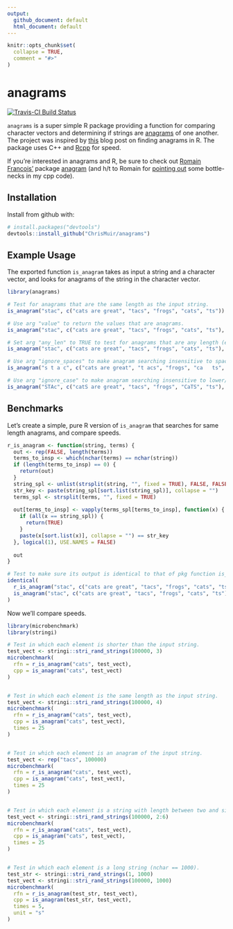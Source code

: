 ```yaml
---
output: 
  github_document: default
  html_document: default
---
```


<!-- README.md is generated from README.Rmd. Please edit that file -->

```r
knitr::opts_chunk$set(
  collapse = TRUE,
  comment = "#>"
)
```

# anagrams

[![Travis-CI Build Status](https://travis-ci.org/ChrisMuir/anagrams.svg?branch=master)](https://travis-ci.org/ChrisMuir/anagrams)

`anagrams` is a super simple R package providing a function for comparing character vectors and determining if strings are [anagrams](https://en.wikipedia.org/wiki/Anagram) of one another. The project was inspired by [this](http://www.programmingr.com/content/simple-anagram-finder-using-r/) blog post on finding anagrams in R. The package uses C++ and [Rcpp](https://CRAN.R-project.org/package=Rcpp) for speed.

If you're interested in anagrams and R, be sure to check out [Romain Francois'](https://github.com/romainfrancois) package [anagram](https://github.com/romainfrancois/anagram) (and h/t to Romain for [pointing out](https://twitter.com/romain_francois/status/972754279164514304) some bottle-necks in my cpp code).

## Installation

Install from github with:
```r
# install.packages("devtools")
devtools::install_github("ChrisMuir/anagrams")
```

## Example Usage

The exported function `is_anagram` takes as input a string and a character vector, and looks for anagrams of the string in the character vector.

```r
library(anagrams)

# Test for anagrams that are the same length as the input string.
is_anagram("stac", c("cats are great", "tacs", "frogs", "cats", "ts"))

# Use arg "value" to return the values that are anagrams.
is_anagram("stac", c("cats are great", "tacs", "frogs", "cats", "ts"), value = TRUE)

# Set arg "any_len" to TRUE to test for anagrams that are any length (either same length or sub-string).
is_anagram("stac", c("cats are great", "tacs", "frogs", "cats", "ts"), any_len = TRUE)

# Use arg "ignore_spaces" to make anagram searching insensitive to spaces.
is_anagram("s t a c", c("cats are great", "t acs", "frogs", "ca   ts", "ts"), ignore_spaces = TRUE)

# Use arg "ignore_case" to make anagram searching insensitive to lower/upper case.
is_anagram("STAc", c("catS are great", "tacs", "frogs", "CaTS", "ts"), ignore_case = TRUE)
```

## Benchmarks

Let's create a simple, pure R version of `is_anagram` that searches for same length anagrams, and compare speeds.
```r
r_is_anagram <- function(string, terms) {
  out <- rep(FALSE, length(terms))
  terms_to_insp <- which(nchar(terms) == nchar(string))
  if (length(terms_to_insp) == 0) {
    return(out)
  }
  string_spl <- unlist(strsplit(string, "", fixed = TRUE), FALSE, FALSE)
  str_key <- paste(string_spl[sort.list(string_spl)], collapse = "")
  terms_spl <- strsplit(terms, "", fixed = TRUE)
  
  out[terms_to_insp] <- vapply(terms_spl[terms_to_insp], function(x) {
    if (all(x == string_spl)) {
      return(TRUE)
    }
    paste(x[sort.list(x)], collapse = "") == str_key
  }, logical(1), USE.NAMES = FALSE)
  
  out
}

# Test to make sure its output is identical to that of pkg function is_anagram.
identical(
  r_is_anagram("stac", c("cats are great", "tacs", "frogs", "cats", "ts")), 
  is_anagram("stac", c("cats are great", "tacs", "frogs", "cats", "ts"))
)
```

Now we'll compare speeds.

```r
library(microbenchmark)
library(stringi)

# Test in which each element is shorter than the input string.
test_vect <- stringi::stri_rand_strings(100000, 3)
microbenchmark(
  rfn = r_is_anagram("cats", test_vect), 
  cpp = is_anagram("cats", test_vect)
)


# Test in which each element is the same length as the input string.
test_vect <- stringi::stri_rand_strings(100000, 4)
microbenchmark(
  rfn = r_is_anagram("cats", test_vect), 
  cpp = is_anagram("cats", test_vect), 
  times = 25
)


# Test in which each element is an anagram of the input string.
test_vect <- rep("tacs", 100000)
microbenchmark(
  rfn = r_is_anagram("cats", test_vect), 
  cpp = is_anagram("cats", test_vect), 
  times = 25
)


# Test in which each element is a string with length between two and six chars.
test_vect <- stringi::stri_rand_strings(100000, 2:6)
microbenchmark(
  rfn = r_is_anagram("cats", test_vect), 
  cpp = is_anagram("cats", test_vect), 
  times = 25
)


# Test in which each element is a long string (nchar == 1000).
test_str <- stringi::stri_rand_strings(1, 1000)
test_vect <- stringi::stri_rand_strings(100000, 1000)
microbenchmark(
  rfn = r_is_anagram(test_str, test_vect), 
  cpp = is_anagram(test_str, test_vect), 
  times = 5, 
  unit = "s"
)
```
